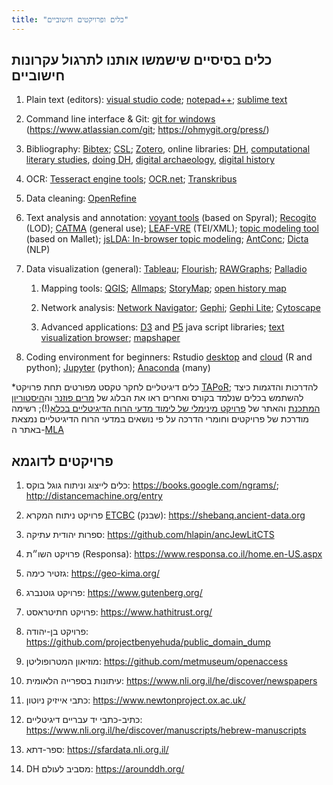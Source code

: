 ```yaml
---
title: "כלים ופרויקטים חישוביים"
---
```


## כלים בסיסיים שישמשו אותנו לתרגול עקרונות חישוביים

1.  Plain text (editors): [visual studio code](https://code.visualstudio.com/); [notepad++](https://notepad-plus-plus.org/); [sublime text](https://www.sublimetext.com/)

2.  Command line interface & Git: [git for windows](https://git-scm.com/download/win) (<https://www.atlassian.com/git>; <https://ohmygit.org/press/>) 

3.  Bibliography: [Bibtex](http://www.bibtex.org/Format/); [CSL](https://citationstyles.org/); [Zotero](https://www.zotero.org/), online libraries: [DH](https://www.zotero.org/groups/25016/digital_humanities_education), [computational literary studies](https://www.zotero.org/groups/4462714/cls-infra-wp3), [doing DH](https://www.zotero.org/groups/113737/doing_digital_humanities_-_a_dariah_bibliography), [digital archaeology](https://www.zotero.org/groups/316548/digital_archaeology_practices_and_methods), [digital history](https://www.zotero.org/groups/2725721/a_collection_of_digital_history_projects/library)

4.  OCR: [Tesseract engine tools](https://tesseract-ocr.github.io/tessdoc/User-Projects-%E2%80%93-3rdParty); [OCR.net](https://ocr.net/); [Transkribus](https://readcoop.eu/transkribus/)

5.  Data cleaning: [OpenRefine](https://openrefine.org/)

6.  Text analysis and annotation: [voyant tools](https://voyant-tools.org/) (based on Spyral); [Recogito](https://recogito.pelagios.org/) (LOD); [CATMA](https://catma.de/) (general use); [LEAF-VRE](https://www.leaf-vre.org/) (TEI/XML); [topic modeling tool](https://senderle.github.io/topic-modeling-tool/documentation/2017/01/06/quickstart.html) (based on Mallet); [jsLDA: In-browser topic modeling](https://mimno.infosci.cornell.edu/jsLDA/); [AntConc](https://www.laurenceanthony.net/software/antconc/); [Dicta](https://dicta.org.il/) (NLP)

7.  Data visualization (general): [Tableau](https://www.tableau.com/products/public); [Flourish](https://flourish.studio/); [RAWGraphs](https://www.rawgraphs.io/); [Palladio](http://hdlab.stanford.edu/projects/palladio/) 

    1.  Mapping tools: [QGIS](https://www.qgis.org/en/site/); [Allmaps](https://allmaps.org/); [StoryMap](https://storymap.knightlab.com/); [open history map](https://github.com/openhistorymap) 

    2.  Network analysis: [Network Navigator](https://networknavigator.jrladd.com/); [Gephi](https://gephi.org/); [Gephi Lite](https://gephi.org/gephi-lite/); [Cytoscape](https://cytoscape.org/)

    3.  Advanced applications: [D3](https://d3js.org/) and [P5](https://p5js.org/) java script libraries; [text visualization browser](https://textvis.lnu.se/); [mapshaper](https://mapshaper.org/)

8.  Coding environment for beginners: Rstudio [desktop](https://posit.co/download/rstudio-desktop/) and [cloud](https://posit.co/products/cloud/cloud/) (R and python); [Jupyter](https://jupyter.org/) (python); [Anaconda](https://www.anaconda.com/) (many)

\*כלים דיגיטליים לחקר טקסט מפורטים תחת פרויקט [TAPoR](https://tapor.ca/home); להדרכות והדגמות כיצד להשתמש בכלים שנלמד בקורס ואחרים ראו את הבלוג של [מרים פוזנר](https://miriamposner.com/blog/tutorials-ive-written/) וה[היסטוריון המתכנת](https://programminghistorian.org/en/) והאתר של [פרויקט מינימלי של לימוד מדעי הרוח הדיגיטליים בכלא](https://binipringle.github.io/intro-to-dh/)(!); רשימה מודרכת של פרויקטים וחומרי הדרכה על פי נושאים במדעי הרוח הדיגיטליים נמצאת באתר ה-[MLA](https://digitalpedagogy.hcommons.org/)

## פרויקטים לדוגמא

1.  כלים לייצוג וניתוח גוגל בוקס: <https://books.google.com/ngrams/>; <http://distancemachine.org/entry> 

2.  פרויקט ניתוח המקרא [ETCBC](https://etcbc.github.io/bhsa/) (שבנק): [https://shebanq.ancient-data.org](https://shebanq.ancient-data.org/)

3.  ספרות יהודית עתיקה: [https://github.com/hlapin/ancJewLitCTS](https://github.com/hlapin/ancJewLitCTS/tree/master) 

4.  פרויקט השו״ת (Responsa): <https://www.responsa.co.il/home.en-US.aspx>

5.  גזטיר כימה: <https://geo-kima.org/>

6.  פרויקט גוטנברג: <https://www.gutenberg.org/>

7.  פרויקט חתיטראסט: <https://www.hathitrust.org/>

8.  פרויקט בן-יהודה: <https://github.com/projectbenyehuda/public_domain_dump>

9.  מוזיאון המטרופוליטן: <https://github.com/metmuseum/openaccess>

10. עיתונות בספרייה הלאומית: <https://www.nli.org.il/he/discover/newspapers>

11. כתבי אייזיק ניוטון: <https://www.newtonproject.ox.ac.uk/>

12. כתיב-כתבי יד עבריים דיגיטליים: <https://www.nli.org.il/he/discover/manuscripts/hebrew-manuscripts>

13. ספר-דתא: [https://sfardata.nli.org.il/](https://sfardata.nli.org.il/#/startSearch_He)

14. DH מסביב לעולם: <https://arounddh.org/>
